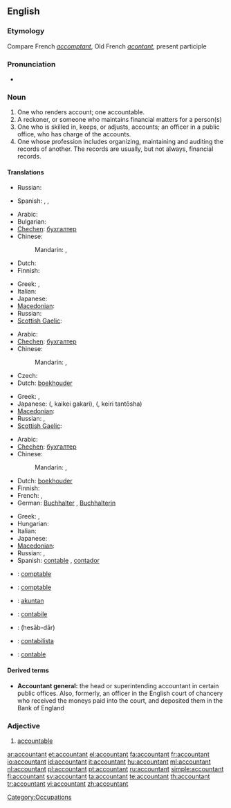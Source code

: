 ==English==

===Etymology===
Compare French ''[[accomptant]]'', Old French ''[[acontant]]'', present participle

===Pronunciation===
* {{IPA|/əˈkaʊntənt/}}

===Noun===
{{wikipedia}}
{{en-noun}}

# One who renders account; one accountable.
# A reckoner, or someone who maintains financial matters for a person(s)
# One who is skilled in, keeps, or adjusts, accounts; an officer in a public office, who has charge of the accounts.
# One whose profession includes organizing, maintaining and auditing the records of another. The records are usually, but not always, financial records.

====Translations====
{{trans-top|one who renders account; one accountable}}
* Russian: {{t+|ru|ответчик|m|tr=otvétčik}}
{{trans-mid}}
* Spanish: {{qualifier|Latin America}} {{t|es|contador|m}},  {{t|es|contadora|f}},  {{qualifier|Spain}} {{t|es|contable|m|f}}
{{trans-bottom}}

{{trans-top|a reckoner, or someone who maintains financial matters for a person(s)}}
* Arabic: {{t|ar|محاسب|m|tr=muHaasib}}
* Bulgarian: {{t|bg|счетоводител}}
* [[Chechen]]: [[бухгалтер]]
* Chinese:
*: Mandarin: {{t-|cmn|會計|sc=Hani}},  {{t-|cmn|会计|tr=kuàijì|sc=Hani}}
* Dutch: {{t+|nl|boekhouder|m}}
* Finnish: {{t-|fi|kirjanpitäjä}}
{{trans-mid}}
* Greek: {{t+|el|λογιστής|m|tr=lojistís}}, {{t+|el|λογίστρια|f|tr=lojístria}}
* Italian: {{t+|it|contabile|m}}
* Japanese:  {{t|ja|会計士|tr=かいけいし, kaikeishi}}
* [[Macedonian]]: {{t|mk|сметководител|m|tr=smetkovóditel}}
* Russian: {{t+|ru|бухгалтер|m|tr=buxgálter, buhálter}}
* [[Scottish Gaelic]]: {{t-|gd|cunntasair|m|xs=Scottish Gaelic}}
{{trans-bottom}}

{{trans-top|one who is skilled in, keeps, or adjusts, accounts}}
* Arabic: {{t|ar|محاسب|m|tr=muHaasib}}
* [[Chechen]]: [[бухгалтер]]
* Chinese:
*: Mandarin: {{t-|cmn|會計|sc=Hani}},  {{t-|cmn|会计|tr=kuàijì|sc=Hani}}
* Czech: {{t-|cs|účetní|m}}
* Dutch: [[boekhouder]] {{m}}
{{trans-mid}}
* Greek: {{t+|el|λογιστής|m|tr=lojistís}}, {{t+|el|λογίστρια|f|tr=lojístria}}
* Japanese: {{Jpan|[[会計係]]}} ({{Jpan|かいけいがかり}}, kaikei gakari), {{Jpan|[[経理担当者]]}} ({{Jpan|[[けいりたんとうしゃ]]}}, keiri tantōsha)
* [[Macedonian]]: {{t|mk|сметководител|m|tr=smetkovóditel}}
* Russian: {{t+|ru|бухгалтер|m|tr=buxgálter, buhálter}},  {{t|ru|счетовод|m|tr=sčetovód}}
* [[Scottish Gaelic]]: {{t-|gd|cunntasair|m|xs=Scottish Gaelic}}
{{trans-bottom}}

{{trans-top|one whose profession includes organizing, maintaining and auditing the records of another}}
* Arabic: {{t|ar|محاسب|m|tr=muHaasib}}
* [[Chechen]]: [[бухгалтер]]
* Chinese:
*: Mandarin: {{t-|cmn|會計|sc=Hani}},  {{t-|cmn|会计|tr=kuàijì|sc=Hani}}
* Dutch: [[boekhouder]] {{m}}
* Finnish: {{t+|fi|tilintarkastaja}}
* French: {{t|fr|expert-comptable|m}},  {{t+|fr|comptable|m}}
* German: [[Buchhalter]] {{m}}, [[Buchhalterin]] {{f}}
{{trans-mid}}
* Greek: {{t+|el|λογιστής|m|tr=lojistís}}, {{t+|el|λογίστρια|f|tr=lojístria}}
* Hungarian: {{t+|hu|könyvelő}}
* Italian: {{t-|it|ragioniere|m}}
* Japanese:  {{t|ja|会計士|tr=かいけいし, kaikeishi}}
* [[Macedonian]]: {{t|mk|сметководител|m|tr=smetkovóditel}}
* Russian: {{t+|ru|бухгалтер|m|tr=buxgálter, buhálter}},  {{t|ru|счетовод|m|tr=sčetovód}}
* Spanish: [[contable]] {{m}} {{italbrac|Spain}}, [[contador]] {{m}} {{italbrac|Latin America}}
{{trans-bottom}}

{{checktrans-top}}
* {{ttbc|Catalan}}: [[comptable]]
* {{ttbc|French}}: [[comptable]]
* {{ttbc|Indonesian}}: [[akuntan]]
* {{ttbc|Interlingua}}: [[contabile]]
* {{ttbc|Persian}}: {{fa-Arab|[[حسابدار]]}} (hesāb-dār)
* {{ttbc|Portuguese}}: [[contabilista]] {{m|f}}
* {{ttbc|Spanish}}: [[contable]]
{{trans-bottom}}

====Derived terms====
* '''Accountant general:''' the head or superintending accountant in certain public offices. Also, formerly, an officer in the English court of chancery who received the moneys paid into the court, and deposited them in the Bank of England

===Adjective===
{{en-adj}}

# {{obsolete|Shakespearian}} [[accountable]]

[[Category:Occupations]]

[[ar:accountant]]
[[et:accountant]]
[[el:accountant]]
[[fa:accountant]]
[[fr:accountant]]
[[io:accountant]]
[[id:accountant]]
[[it:accountant]]
[[hu:accountant]]
[[ml:accountant]]
[[nl:accountant]]
[[pl:accountant]]
[[pt:accountant]]
[[ru:accountant]]
[[simple:accountant]]
[[fi:accountant]]
[[sv:accountant]]
[[ta:accountant]]
[[te:accountant]]
[[th:accountant]]
[[tr:accountant]]
[[vi:accountant]]
[[zh:accountant]]